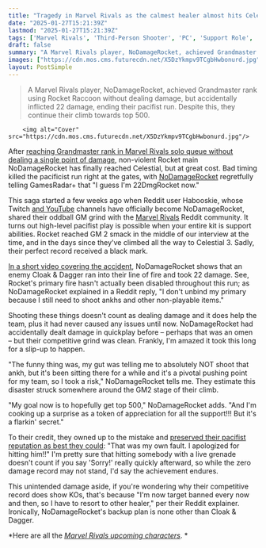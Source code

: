 ```yaml
---
title: "Tragedy in Marvel Rivals as the calmest healer almost hits Celestial rank without dealing damage, but accidentally loses their pacifist cred: 'I guess I'm 22DmgRocketNow'"
date: "2025-01-27T15:21:39Z"
lastmod: "2025-01-27T15:21:39Z"
tags: ['Marvel Rivals', 'Third-Person Shooter', 'PC', 'Support Role', 'Rocket Raccoon']
draft: false
summary: "A Marvel Rivals player, NoDamageRocket, achieved Grandmaster rank using Rocket Raccoon without dealing damage, but accidentally inflicted 22 damage, ending their pacifist run.  Despite this, they continue their climb towards top 500."
images: ["https://cdn.mos.cms.futurecdn.net/X5DzYkmpv9TCgbHwbonurd.jpg"]
layout: PostSimple
---
```

> A Marvel Rivals player, NoDamageRocket, achieved Grandmaster rank using Rocket Raccoon without dealing damage, but accidentally inflicted 22 damage, ending their pacifist run.  Despite this, they continue their climb towards top 500.


        <img alt="Cover" src="https://cdn.mos.cms.futurecdn.net/X5DzYkmpv9TCgbHwbonurd.jpg"/>
        
After [<u>reaching Grandmaster rank in Marvel Rivals solo queue without dealing a single point of damage</u>](https://www.gamesradar.com/games/third-person-shooter/marvel-rivals-player-hits-grandmaster-rank-without-dealing-a-single-point-of-damage-all-while-role-playing-rocket-raccoon-it-honestly-just-kinda-happened/), non-violent Rocket main NoDamageRocket has finally reached Celestial, but at great cost. Bad timing killed the pacificist run right at the gates, with [<u>NoDamageRocket</u>](https://www.twitch.tv/nodamagerocket/videos) regretfully telling GamesRadar+ that "I guess I'm 22DmgRocket now."

This saga started a few weeks ago when Reddit user Habooskie, whose Twitch [<u>and YouTube</u>](https://youtu.be/OLa7U1nZnhw) channels have officially become NoDamageRocket, shared their oddball GM grind with the [<u>Marvel Rivals</u>](https://www.gamesradar.com/games/third-person-shooter/marvel-rivals-guide/) Reddit community. It turns out high-level pacifist play is possible when your entire kit is support abilities. Rocket reached GM 2 smack in the middle of our interview at the time, and in the days since they've climbed all the way to Celestial 3. Sadly, their perfect record received a black mark.

[<u>In a short video covering the accident</u>](https://youtu.be/OLa7U1nZnhw), NoDamageRocket shows that an enemy Cloak & Dagger ran into their line of fire and took 22 damage. See, Rocket's primary fire hasn't actually been disabled throughout this run; as NoDamageRocket explained in a Reddit reply, "I don't unbind my primary because I still need to shoot ankhs and other non-playable items."

Shooting these things doesn't count as dealing damage and it does help the team, plus it had never caused any issues until now. NoDamageRocket had accidentally dealt damage in quickplay before – perhaps that was an omen – but their competitive grind was clean. Frankly, I'm amazed it took this long for a slip-up to happen.

"The funny thing was, my gut was telling me to absolutely NOT shoot that ankh, but it's been sitting there for a while and it's a pivotal pushing point for my team, so I took a risk," NoDamageRocket tells me. They estimate this disaster struck somewhere around the GM2 stage of their climb.

"My goal now is to hopefully get top 500," NoDamageRocket adds. "And I'm cooking up a surprise as a token of appreciation for all the support!!! But it's a flarkin' secret."

To their credit, they owned up to the mistake and [<u>preserved their pacifist reputation as best they could</u>](https://www.reddit.com/r/marvelrivals/comments/1ias4g9/comment/m9d1uop/?utm_source=share&utm_medium=web3x&utm_name=web3xcss&utm_term=1&utm_content=share_button): "That was my own fault. I apologized for hitting him!!" I'm pretty sure that hitting somebody with a live grenade doesn't count if you say 'Sorry!' really quickly afterward, so while the zero damage record may not stand, I'd say the achievement endures.

This unintended damage aside, if you're wondering why their competitive record does show KOs, that's because "I'm now target banned every now and then, so I have to resort to other healer," per their Reddit explainer. Ironically, NoDamageRocket's backup plan is none other than Cloak & Dagger.

*Here are all the *[<u><em>Marvel Rivals upcoming characters</em></u>](https://www.gamesradar.com/games/third-person-shooter/marvel-rivals-upcoming-characters-new-leaked/)*. *
        